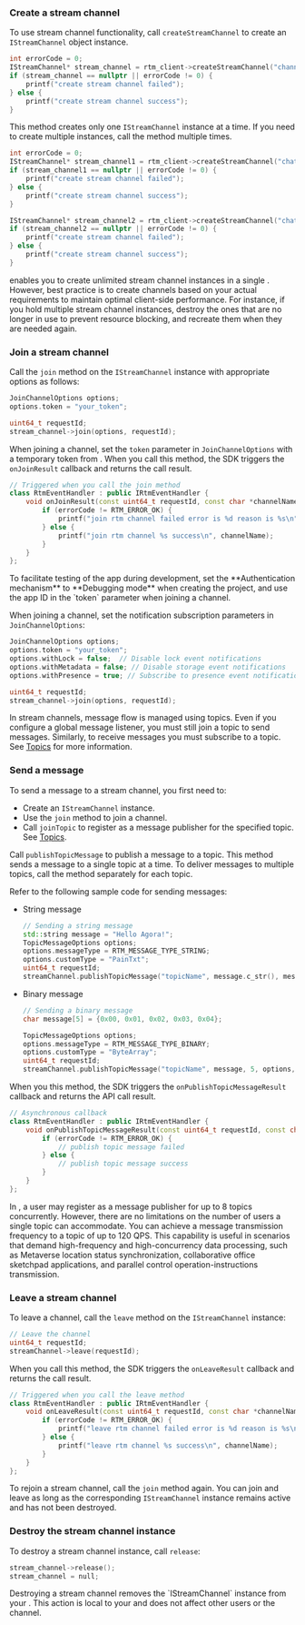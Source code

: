 <PlatformWrapper platform="linux-cpp">

### Create a stream channel

To use stream channel functionality, call `createStreamChannel` to create an `IStreamChannel` object instance. 

```cpp
int errorCode = 0;
IStreamChannel* stream_channel = rtm_client->createStreamChannel("channel_name", errorCode);
if (stream_channel == nullptr || errorCode != 0) {
    printf("create stream channel failed");
} else {
    printf("create stream channel success");
}
```

This method creates only one `IStreamChannel` instance at a time. If you need to create multiple instances, call the method multiple times.

```cpp
int errorCode = 0;
IStreamChannel* stream_channel1 = rtm_client->createStreamChannel("chat_room1", errorCode);
if (stream_channel1 == nullptr || errorCode != 0) {
    printf("create stream channel failed");
} else {
    printf("create stream channel success");
}

IStreamChannel* stream_channel2 = rtm_client->createStreamChannel("chat_room2", errorCode);
if (stream_channel2 == nullptr || errorCode != 0) {
    printf("create stream channel failed");
} else {
    printf("create stream channel success");
}
```

<Admonition>
<Vg k="SIG" /> enables you to create unlimited stream channel instances in a single <Vpl k="CLIENT"/>. However, best practice is to create channels based on your actual requirements to maintain optimal client-side performance. For instance, if you hold multiple stream channel instances, destroy the ones that are no longer in use to prevent resource blocking, and recreate them when they are needed again.
</Admonition>

### Join a stream channel

Call the `join` method on the `IStreamChannel` instance with appropriate options as follows:

```cpp
JoinChannelOptions options;
options.token = "your_token";

uint64_t requestId;
stream_channel->join(options, requestId);
```

When joining a channel, set the `token` parameter in `JoinChannelOptions` with a temporary token from <Vg k="CONSOLE" />. When you call this method, the SDK triggers the `onJoinResult` callback and returns the call result.

```cpp
// Triggered when you call the join method
class RtmEventHandler : public IRtmEventHandler {
    void onJoinResult(const uint64_t requestId, const char *channelName, const char *userId, RTM_ERROR_CODE errorCode) {
        if (errorCode != RTM_ERROR_OK) {
            printf("join rtm channel failed error is %d reason is %s\n", errorCode, getErrorReason(errorCode));
        } else {
            printf("join rtm channel %s success\n", channelName);
        }
    }
};
```

<Admonition>
To facilitate testing of the app during development, set the **Authentication mechanism** to **Debugging mode** when creating the project, and use the app ID in the `token` parameter when joining a channel.
</Admonition>

When joining a channel, set the notification subscription parameters in `JoinChannelOptions`:

```cpp
JoinChannelOptions options;
options.token = "your_token";
options.withLock = false;  // Disable lock event notifications
options.withMetadata = false; // Disable storage event notifications 
options.withPresence = true; // Subscribe to presence event notifications

uint64_t requestId;
stream_channel->join(options, requestId);
```

In stream channels, message flow is managed using topics. Even if you configure a global message listener, you must still join a topic to send messages. Similarly, to receive messages you must subscribe to a topic. See [Topics](../core-functionality/topics) for more information.

### Send a message 

To send a message to a stream channel, you first need to:

- Create an `IStreamChannel` instance.
- Use the `join` method to join a channel.
- Call `joinTopic` to register as a message publisher for the specified topic. See [Topics](../core-functionality/topics).

Call `publishTopicMessage` to publish a message to a topic. This method sends a message to a single topic at a time. To deliver messages to multiple topics, call the method separately for each topic.

Refer to the following sample code for sending messages:

* String message

    ```cpp
    // Sending a string message
    std::string message = "Hello Agora!";
    TopicMessageOptions options;
    options.messageType = RTM_MESSAGE_TYPE_STRING;
    options.customType = "PainTxt";
    uint64_t requestId;
    streamChannel.publishTopicMessage("topicName", message.c_str(), message.size(), options, requestId);
    ```

* Binary message

    ```cpp
    // Sending a binary message
    char message[5] = {0x00, 0x01, 0x02, 0x03, 0x04};

    TopicMessageOptions options;
    options.messageType = RTM_MESSAGE_TYPE_BINARY;
    options.customType = "ByteArray";
    uint64_t requestId;
    streamChannel.publishTopicMessage("topicName", message, 5, options, requestId);
    ```

When you this method, the SDK triggers the `onPublishTopicMessageResult` callback and returns the API call result.

```cpp
// Asynchronous callback
class RtmEventHandler : public IRtmEventHandler {
    void onPublishTopicMessageResult(const uint64_t requestId, const char* channelName, const char* topic, RTM_ERROR_CODE errorCode) override {
        if (errorCode != RTM_ERROR_OK) {
            // publish topic message failed
        } else {
            // publish topic message success
        }
    }
};
```

In <Vg k="SIG" />, a user may register as a message publisher for up to 8 topics concurrently. However, there are no limitations on the number of users a single topic can accommodate. You can achieve a message transmission frequency to a topic of up to 120 QPS. This capability is useful in scenarios that demand high-frequency and high-concurrency data processing, such as Metaverse location status synchronization, collaborative office sketchpad applications, and parallel control operation-instructions transmission.

### Leave a stream channel

To leave a channel, call the `leave` method on the `IStreamChannel` instance:

```cpp
// Leave the channel
uint64_t requestId;
streamChannel->leave(requestId);
```

When you call this method, the SDK triggers the `onLeaveResult` callback and returns the call result.

```cpp
// Triggered when you call the leave method
class RtmEventHandler : public IRtmEventHandler {
    void onLeaveResult(const uint64_t requestId, const char *channelName, const char *userId, RTM_ERROR_CODE errorCode) {
        if (errorCode != RTM_ERROR_OK) {
            printf("leave rtm channel failed error is %d reason is %s\n", errorCode, getErrorReason(errorCode));
        } else {
            printf("leave rtm channel %s success\n", channelName);
        }
    }
};
```

To rejoin a stream channel, call the `join` method again. You can join and leave as long as the corresponding `IStreamChannel` instance remains active and has not been destroyed.

### Destroy the stream channel instance

To destroy a stream channel instance, call `release`:

```cpp
stream_channel->release();
stream_channel = null;
```

<Admonition>
Destroying a stream channel removes the `IStreamChannel` instance from your <Vpl k="CLIENT"/>. This action is local to your <Vpl k="CLIENT"/> and does not affect other users or the <Vg k="SIG" /> channel.
</Admonition>

</PlatformWrapper>